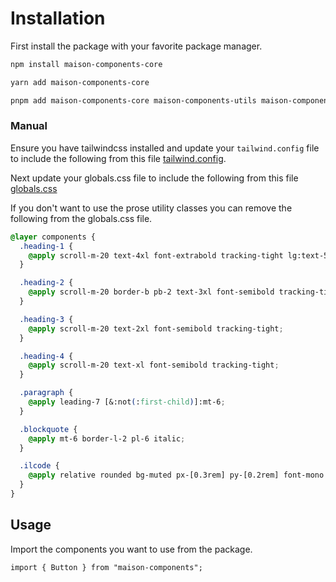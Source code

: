 
<Meta title="Information/Installation" />

# Installation

First install the package with your favorite package manager.

```sh
npm install maison-components-core
```

```sh
yarn add maison-components-core
```

```sh
pnpm add maison-components-core maison-components-utils maison-components-form
```

### Manual

Ensure you have tailwindcss installed and update your `tailwind.config` file to include the following from this file [tailwind.config](https://github.com/bendigiorgio/maison-components/blob/main/src/docs/tailwind.config.js).

Next update your globals.css file to include the following from this file [globals.css](https://github.com/bendigiorgio/maison-components/blob/main/src/globals.css)

If you don't want to use the prose utility classes you can remove the following from the globals.css file.

```css
@layer components {
  .heading-1 {
    @apply scroll-m-20 text-4xl font-extrabold tracking-tight lg:text-5xl;
  }

  .heading-2 {
    @apply scroll-m-20 border-b pb-2 text-3xl font-semibold tracking-tight transition-colors first:mt-0;
  }

  .heading-3 {
    @apply scroll-m-20 text-2xl font-semibold tracking-tight;
  }

  .heading-4 {
    @apply scroll-m-20 text-xl font-semibold tracking-tight;
  }

  .paragraph {
    @apply leading-7 [&:not(:first-child)]:mt-6;
  }

  .blockquote {
    @apply mt-6 border-l-2 pl-6 italic;
  }

  .ilcode {
    @apply relative rounded bg-muted px-[0.3rem] py-[0.2rem] font-mono text-sm font-semibold;
  }
}
```

## Usage

Import the components you want to use from the package.

```tsx
import { Button } from "maison-components";
```
